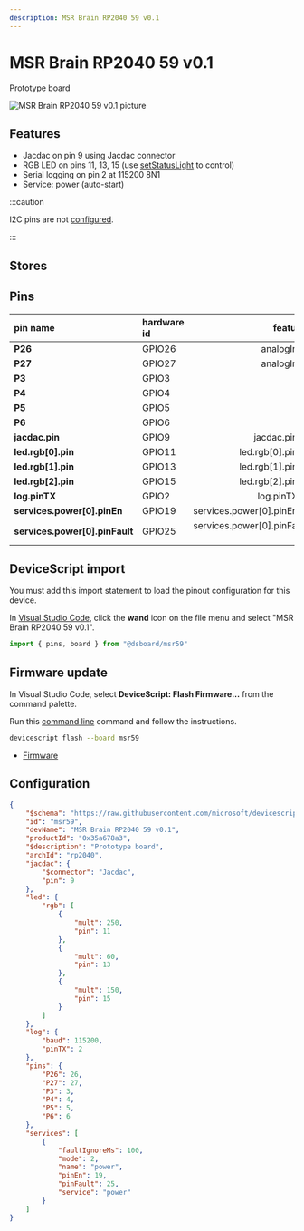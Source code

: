 ```yaml
---
description: MSR Brain RP2040 59 v0.1
---
```

# MSR Brain RP2040 59 v0.1


Prototype board


![MSR Brain RP2040 59 v0.1 picture](https://microsoft.github.io/jacdac-docs/images/devices/microsoft-research/rp2040devicescript59v01.catalog.jpg)

## Features

-  Jacdac on pin 9 using Jacdac connector
-  RGB LED on pins 11, 13, 15  (use [setStatusLight](/developer/status-light) to control)
-  Serial logging on pin 2 at 115200 8N1
-  Service: power (auto-start)

:::caution

I2C pins are not [configured](/developer/board-configuration).

:::


## Stores


## Pins

| pin name | hardware id | features |
|:---------|:------------|---------:|
| **P26** |  GPIO26 |  analogIn,  io |
| **P27** |  GPIO27 |  analogIn,  io |
| **P3** |  GPIO3 |  io |
| **P4** |  GPIO4 |  io |
| **P5** |  GPIO5 |  io |
| **P6** |  GPIO6 |  io |
| **jacdac.pin** |  GPIO9 |  jacdac.pin,  io |
| **led.rgb[0].pin** |  GPIO11 |  led.rgb[0].pin,  io |
| **led.rgb[1].pin** |  GPIO13 |  led.rgb[1].pin,  io |
| **led.rgb[2].pin** |  GPIO15 |  led.rgb[2].pin,  io |
| **log.pinTX** |  GPIO2 |  log.pinTX,  io |
| **services.power[0].pinEn** |  GPIO19 |  services.power[0].pinEn,  io |
| **services.power[0].pinFault** |  GPIO25 |  services.power[0].pinFault,  io |



## DeviceScript import


You must add this import statement to load 
the pinout configuration for this device.

In [Visual Studio Code](/getting-started/vscode),
click the **wand** icon on the file menu and 
select "MSR Brain RP2040 59 v0.1".

```ts
import { pins, board } from "@dsboard/msr59"
```

## Firmware update

In Visual Studio Code,
select **DeviceScript: Flash Firmware...** from the command palette.
        
Run this [command line](/api/cli) command and follow the instructions.

```bash
devicescript flash --board msr59
```


- [Firmware](https://github.com/microsoft/devicescript-pico/releases/latest/download/devicescript-rp2040-msr59.uf2)

## Configuration

```json title="msr59.json"
{
    "$schema": "https://raw.githubusercontent.com/microsoft/devicescript-pico/main/boards/rp2040deviceconfig.schema.json",
    "id": "msr59",
    "devName": "MSR Brain RP2040 59 v0.1",
    "productId": "0x35a678a3",
    "$description": "Prototype board",
    "archId": "rp2040",
    "jacdac": {
        "$connector": "Jacdac",
        "pin": 9
    },
    "led": {
        "rgb": [
            {
                "mult": 250,
                "pin": 11
            },
            {
                "mult": 60,
                "pin": 13
            },
            {
                "mult": 150,
                "pin": 15
            }
        ]
    },
    "log": {
        "baud": 115200,
        "pinTX": 2
    },
    "pins": {
        "P26": 26,
        "P27": 27,
        "P3": 3,
        "P4": 4,
        "P5": 5,
        "P6": 6
    },
    "services": [
        {
            "faultIgnoreMs": 100,
            "mode": 2,
            "name": "power",
            "pinEn": 19,
            "pinFault": 25,
            "service": "power"
        }
    ]
}
```
